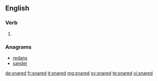 ==English==

===Verb===
{{head|en|verb form}}

# {{en-past of|snare}}

===Anagrams===
* [[redans#English|redans]]
* [[sander#English|sander]]

[[de:snared]]
[[fr:snared]]
[[it:snared]]
[[mg:snared]]
[[sv:snared]]
[[te:snared]]
[[vi:snared]]